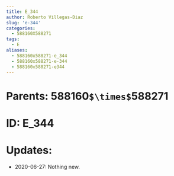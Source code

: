 ```yaml
---
title: E_344
author: Roberto Villegas-Diaz
slug: 'e-344'
categories:
  - 588160X588271
tags:
  - E
aliases:
  - 588160x588271-e_344
  - 588160x588271-e-344
  - 588160x588271-e344
---
```


# **Parents**: 588160`$\times$`588271
# **ID**: E_344
# **Updates**: 
 - 2020-06-27: Nothing new.
